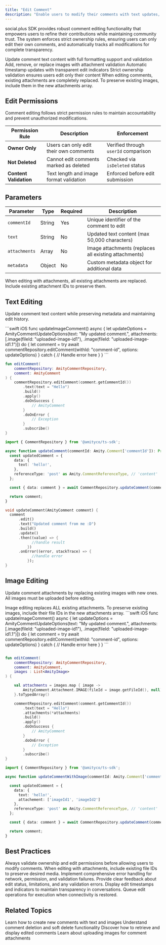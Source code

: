 ```yaml
---
title: "Edit Comment"
description: "Enable users to modify their comments with text updates, image management, and edit tracking for accountability"
---
```


social.plus SDK provides robust comment editing functionality that empowers users to refine their contributions while maintaining community trust. The system enforces strict ownership rules, ensuring users can only edit their own comments, and automatically tracks all modifications for complete transparency.

<CardGroup cols={2}>
  <Card title="Text Editing" icon="pen">
    Update comment text content with full formatting support and validation
  </Card>
  <Card title="Image Management" icon="image">
    Add, remove, or replace images with attachment validation
  </Card>
  <Card title="Edit Tracking" icon="clock">
    Automatic timestamp updates with transparent edit indicators
  </Card>
  <Card title="Permission Control" icon="shield">
    Strict ownership validation ensures users edit only their content
  </Card>
</CardGroup>

<Warning>
When editing comments, existing attachments are completely replaced. To preserve existing images, include them in the new attachments array.
</Warning>

## Edit Permissions

Comment editing follows strict permission rules to maintain accountability and prevent unauthorized modifications.

| Permission Rule | Description | Enforcement |
|----------------|-------------|-------------|
| **Owner Only** | Users can only edit their own comments | Verified through `userId` comparison |
| **Not Deleted** | Cannot edit comments marked as deleted | Checked via `isDeleted` status |
| **Content Validation** | Text length and image format validation | Enforced before edit submission |

## Parameters

| Parameter | Type | Required | Description |
|-----------|------|----------|-------------|
| `commentId` | String | Yes | Unique identifier of the comment to edit |
| `text` | String | No | Updated text content (max 50,000 characters) |
| `attachments` | Array | No | Image attachments (replaces all existing attachments) |
| `metadata` | Object | No | Custom metadata object for additional data |

<Note>
When editing with attachments, all existing attachments are replaced. Include existing attachment IDs to preserve them.
</Note>

## Text Editing

Update comment text content while preserving metadata and maintaining edit history.

<CodeGroup>
```swift iOS
func updateImageComment() async {
    let updateOptions = AmityCommentUpdateOptions(text: "My updated comment.", attachments: [.image(fileId: "uploaded-image-id1"), .image(fileId: "uploaded-image-id1.1")])
    do {
        let comment = try await commentRepository.editComment(withId: "comment-id", options: updateOptions)
    } catch {
        // Handle error here
    }
}
```

```kotlin Android
fun editComment(
    commentRepository: AmityCommentRepository,
    comment: AmityComment
) {
    commentRepository.editComment(comment.getCommentId())
        .text(text = "Hello")
        .build()
        .apply()
        .doOnSuccess {
            // AmityComment
        }
        .doOnError {
            // Exception
        }
        .subscribe()
}
```

```typescript TypeScript
import { CommentRepository } from '@amityco/ts-sdk';

async function updateComment(commentId: Amity.Comment['commentId']): Promise<Amity.Comment> {
  const updatedComment = {
    data: {
      text: 'hello!',
    },
    referenceType: 'post' as Amity.CommentReferenceType, // 'content' | 'post' | 'story'
  };

  const { data: comment } = await CommentRepository.updateComment(commentId, updatedComment);

  return comment;
}
```

```dart Flutter
void updateComment(AmityComment comment) {
  comment
      .edit()
      .text("Updated comment from me :D")
      .build()
      .update()
      .then((value) => {
            //handle result
          })
      .onError((error, stackTrace) => {
            //handle error
          });
}
```
</CodeGroup>

## Image Editing

Update comment attachments by replacing existing images with new ones. All images must be uploaded before editing.

<Warning>
Image editing replaces ALL existing attachments. To preserve existing images, include their file IDs in the new attachments array.
</Warning>

<CodeGroup>
```swift iOS
func updateImageComment() async {
    let updateOptions = AmityCommentUpdateOptions(text: "My updated comment.", attachments: [.image(fileId: "uploaded-image-id1"), .image(fileId: "uploaded-image-id1.1")])
    do {
        let comment = try await commentRepository.editComment(withId: "comment-id", options: updateOptions)
    } catch {
        // Handle error here
    }
}
```

```kotlin Android

fun editComment(
    commentRepository: AmityCommentRepository,
    comment: AmityComment,
    images : List<AmityImage>
) {

    val attachments = images.map { image ->
        AmityComment.Attachment.IMAGE(fileId = image.getFileId(), null)
    }.toTypedArray()

    commentRepository.editComment(comment.getCommentId())
        .text(text = "Hello")
        .attachments(*attachments)
        .build()
        .apply()
        .doOnSuccess {
            // AmityComment
        }
        .doOnError {
            // Exception
        }
        .subscribe()
}
```

```typescript TypeScript
import { CommentRepository } from '@amityco/ts-sdk';

async function updateCommentWithImage(commentId: Amity.Comment['commentId']): Promise<Amity.Comment> {

  const updatedComment = {
    data: {
      text: 'hello!',
      attachement: ['imageId1', 'imageId2']
    },
    referenceType: 'post' as Amity.CommentReferenceType, // 'content' | 'post' | 'story'
  };

  const { data: comment } = await CommentRepository.updateComment(commentId, updatedComment);

  return comment;
}
```

</CodeGroup>

## Best Practices

<CardGroup cols={2}>
  <Card title="Permission Validation" icon="shield-check">
    Always validate ownership and edit permissions before allowing users to modify comments.
  </Card>
  
  <Card title="Content Preservation" icon="box-archive">
    When editing with attachments, include existing file IDs to preserve desired media.
  </Card>
  
  <Card title="Error Handling" icon="triangle-exclamation">
    Implement comprehensive error handling for network, permission, and validation failures.
  </Card>
  
  <Card title="User Feedback" icon="comment-dots">
    Provide clear feedback about edit status, limitations, and any validation errors.
  </Card>
  
  <Card title="Edit Indicators" icon="clock">
    Display edit timestamps and indicators to maintain transparency in conversations.
  </Card>
  
  <Card title="Offline Support" icon="wifi">
    Queue edit operations for execution when connectivity is restored.
  </Card>
</CardGroup>

## Related Topics

<CardGroup cols={2}>
  <Card title="Create Comment" href="/social-plus-sdk/social/content-management/comments/creation/create-comment" icon="plus">
    Learn how to create new comments with text and images
  </Card>
  <Card title="Delete Comment" href="/social-plus-sdk/social/content-management/comments/actions/delete-comment" icon="trash">
    Understand comment deletion and soft delete functionality
  </Card>
  <Card title="Query Comments" href="/social-plus-sdk/social/content-management/comments/retrieval/query-comments" icon="magnifying-glass">
    Discover how to retrieve and display edited comments
  </Card>
  <Card title="File Upload" href="/social-plus-sdk/core-concepts/content-handling/files-images-and-videos/file" icon="upload">
    Learn about uploading images for comment attachments
  </Card>
</CardGroup>

